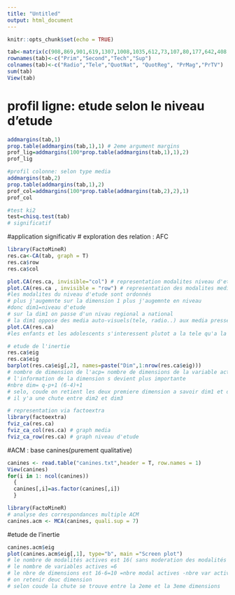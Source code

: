 ---
title: "Untitled"
output: html_document
---

```{r setup, include=FALSE}
knitr::opts_chunk$set(echo = TRUE)
```

```{r}
tab<-matrix(c(908,869,901,619,1307,1008,1035,612,73,107,80,177,642,408,140,209,360,336,311,298,435,494,504,281), ncol=6)
rownames(tab)<-c("Prim","Second","Tech","Sup")
colnames(tab)<-c("Radio","Tele","QuotNat", "QuotReg", "PrMag","PrTV")
sum(tab)
View(tab)
```
# profil ligne: etude selon le niveau d'etude
```{r}
addmargins(tab,1)
prop.table(addmargins(tab,1),1) # 2eme argument margins
prof_lig=addmargins(100*prop.table(addmargins(tab,1),1),2)
prof_lig
```
```{r}
#profil colonne: selon type media
addmargins(tab,2)
prop.table(addmargins(tab,1),2)
prof_col=addmargins(100*prop.table(addmargins(tab,2),2),1)
prof_col
```
```{r}
#test ki2
test=chisq.test(tab)
# significatif

```
#application significativ 
# exploration des relation : AFC

```{r}
library(FactoMineR)
res.ca<-CA(tab, graph = T)
res.ca$row
res.ca$col
```
```{r}
plot.CA(res.ca, invisible="col") # representation modalites niveau d'etude
plot.CA(res.ca , invisible = "row") # representation des modalites media
#les modalites du niveau d'etude sont ordonnés
# plus j'augemnte sur la dimension 1 plus j'augemnte en niveau
#donc dim1=niveau d'etude
# sur la dim1 on passe d'un nivau regional a national
# la dim1 oppose des media auto-visuels(tele, radio..) aux media presse(mag)
plot.CA(res.ca)
#les enfants et les adolescents s'interessent plutot a la tele qu'a la lecture
```
```{r}
# etude de l'inertie
res.ca$eig
res.ca$eig
barplot(res.ca$eig[,2], names=paste("Dim",1:nrow(res.ca$eig)))
# nombre de dimension de l'acp= nombre de dimensions de la variable active
# l'information de la dimension s devient plus importante
#nbre dim= q-p+1 (6-4)+1
# selo, coude on retient les deux premiere dimension a savoir dim1 et dim2
# il y'a une chute entre dim2 et dim3

```
```{r}
# representation via factoextra
library(factoextra)
fviz_ca(res.ca)
fviz_ca_col(res.ca) # graph media
fviz_ca_row(res.ca) # graph niveau d'etude
```
#ACM : base canines(purement qualitative)
```{r}
canines <- read.table("canines.txt",header = T, row.names = 1)
View(canines)
for(i in 1: ncol(canines))
  {
  canines[,i]=as.factor(canines[,i])
  }
```

```{r}
library(FactoMineR)
# analyse des correspondances multiple ACM
canines.acm <- MCA(canines, quali.sup = 7)

```
#etude de l'inertie
```{r}
canines.acm$eig
plot(canines.acm$eig[,1], type="b", main ="Screen plot")
# le nombre de modalités actives est 16( sans moderation des modalités des variables supplemantaires)
# le nombre de variables actives =6
# le nbre de dimensions est 16-6=10 =nbre modal actives -nbre var actives
# on retenir deuc dimension
# selon coude la chute se trouve entre la 2eme et la 3eme dimensions
```

